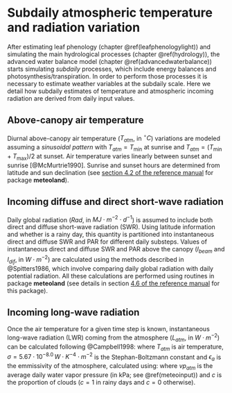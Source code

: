 # Subdaily atmospheric temperature and radiation variation {#subdailytemplight}

After estimating leaf phenology (chapter \@ref(leafphenologylight)) and simulating the main hydrological processes (chapter \@ref(hydrology)), the advanced water balance model (chapter \@ref(advancedwaterbalance)) starts simulating *subdaily* processes, which include energy balances and photosynthesis/transpiration. In order to perform those processes it is necessary to estimate weather variables at the subdaily scale. Here we detail how subdaily estimates of temperature and atmospheric incoming radiation are derived from daily input values.

## Above-canopy air temperature

Diurnal above-canopy air temperature ($T_{atm}$, in $^\circ C$) variations are modeled assuming a *sinusoidal pattern* with $T_{atm} = T_{\min}$ at sunrise and $T_{atm} = (T_{\min}+T_{\max})/2$ at sunset. Air temperature varies linearly between sunset and sunrise [@McMurtrie1990]. Sunrise and sunset hours are determined from latitude and sun declination (see [section 4.2 of the reference manual](http://vegmod.ctfc.cat/meteolandbook/solarradiation.html#day-length) for package **meteoland**).


## Incoming diffuse and direct short-wave radiation {#directdiffuseSWR}
Daily global radiation ($Rad$, in $MJ \cdot m^{-2} \cdot d^{-1}$) is assumed to include both direct and diffuse short-wave radiation (SWR). Using latitude information and whether is a rainy day, this quantity is partitioned into instantaneous direct and diffuse SWR and PAR for different daily substeps. Values of instantaneous direct and diffuse SWR and PAR above the canopy ($I_{beam}$ and $I_{dif}$, in $W \cdot m^{-2}$) are calculated using the methods described in @Spitters1986, which involve comparing daily global radiation with daily potential radiation. All these calculations are performed using routines in package **meteoland** (see details in section [4.6 of the reference manual ](http://vegmod.ctfc.cat/meteolandbook/solarradiation.html#diurnal-trends-in-diffuse-and-direct-radiation) for this package).

## Incoming long-wave radiation {#longwaveatmradiation}
Once the air temperature for a given time step is known, instantaneous long-wave radiation (LWR) coming from the atmosphere ($L_{atm}$, in $W \cdot m^{-2}$) can be calculated following @Campbell1998:
\begin{equation}
L_{atm} = \epsilon_{a} \cdot \sigma \cdot (T_{atm} + 273.16)^{4.0}
\end{equation}
where $T_{atm}$ is air temperature, $\sigma = 5.67 \cdot 10^{-8.0}\,W \cdot K^{-4} \cdot m^{-2}$ is the Stephan-Boltzmann constant and $\epsilon_{a}$ is the emmissivity of the atmosphere, calculated using:
\begin{eqnarray}
\epsilon_{a} &=& (1 - 0.84 \cdot c) \cdot \epsilon_{ac} + 0.84 \cdot c \\
\epsilon_{ac} &=& 1.72 \cdot \left(\frac{vp_{atm}}{T_{atm} + 273.16} \right)^{1/7}
\end{eqnarray}
where $vp_{atm}$ is the average daily water vapor pressure (in kPa; see \@ref(meteoinput)) and $c$ is the proportion of clouds ($c=1$ in rainy days and $c=0$ otherwise). 